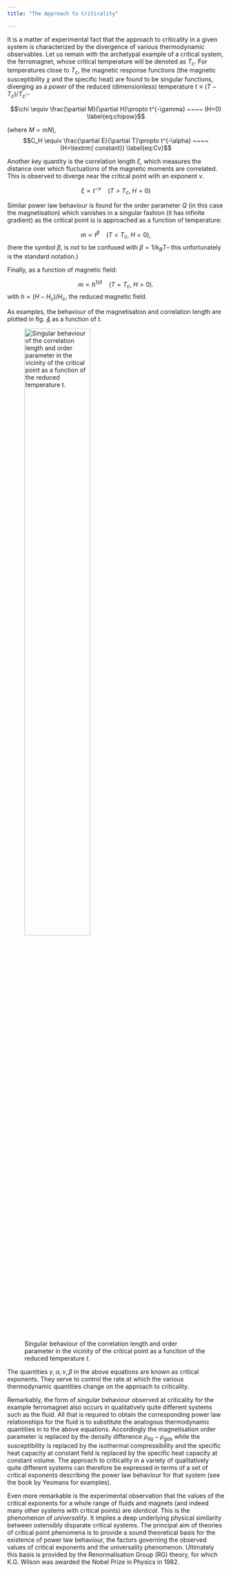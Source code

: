 ```yaml
---
title: "The Approach to Criticality"

---
```


It is a matter of experimental fact that the approach to criticality in
a given system is characterized by the divergence of various
thermodynamic observables. Let us remain with the archetypal example of
a critical system, the ferromagnet, whose critical temperature will be
denoted as $T_c$. For temperatures close to $T_c$, the magnetic response
functions (the magnetic susceptibility $\chi$ and the specific heat) are
found to be singular functions, diverging as a *power* of the reduced
(dimensionless) temperature $t \equiv
(T-T_c)/T_c$:-

$$\chi \equiv \frac{\partial M}{\partial H}\propto t^{-\gamma} ~~~~ (H=0) 
\label{eq:chipow}$$

(where $M=mN$),
$$C_H \equiv \frac{\partial E}{\partial T}\propto t^{-\alpha} ~~~~ (H=\textrm{ constant}) 
\label{eq:Cv}$$

Another key quantity is the correlation length $\xi$, which measures the
distance over which fluctuations of the magnetic moments are correlated.
This is observed to diverge near the critical point with an exponent
$\nu$.

$$\xi \propto t^{-\nu} ~~~~ (T > T_c,\: H=0)
\label{eq:corr}$$

Similar power law behaviour is found for the order parameter $Q$ (in
this case the magnetisation) which vanishes in a singular fashion (it
has infinite gradient) as the critical point is is approached as a
function of temperature:

$$m \propto t^{\beta} ~~~~ (T < T_c,\: H=0) \label{eq:mag},$$
(here the symbol $\beta$, is not to be confused with $\beta=1/k_BT$--
this unfortunately is the standard notation.)

Finally, as a function of magnetic field:

$$m \propto h^{1/\delta} ~~~~ (T = T_c,\: H>0) \label{eq:field}.$$
with $h=(H-H_c)/H_c$, the reduced magnetic field.

As examples, the behaviour of the magnetisation and correlation length
are plotted in fig. [4](#fig:sing){reference-type="ref"
reference="fig:sing"} as a function of $t$.

 ![Singular behaviour of the correlation length and order parameter in the vicinity of the critical point as a function of the reduced temperature $t$.](Figs/sing.png){width=60% fig-align="center" #fig-sing}


The quantities $\gamma, \alpha, \nu, \beta$ in the above equations are
known as critical exponents. They serve to control the rate at which the
various thermodynamic quantities change on the approach to criticality.

Remarkably, the form of singular behaviour observed at criticality for
the example ferromagnet also occurs in qualitatively quite different
systems such as the fluid. All that is required to obtain the
corresponding power law relationships for the fluid is to substitute the
analogous thermodynamic quantities in to the above equations.
Accordingly the magnetisation order parameter is replaced by the density
difference $\rho_{liq}-\rho_{gas}$ while the susceptibility is replaced
by the isothermal compressibility and the specific heat capacity at
constant field is replaced by the specific heat capacity at constant
volume. The approach to criticality in a variety of qualitatively quite
different systems can therefore be expressed in terms of a set of
critical exponents describing the power law behaviour for that system
(see the book by Yeomans for examples).

Even more remarkable is the experimental observation that the values of
the critical exponents for a whole range of fluids and magnets (and
indeed many other systems with critical points) are *identical*. This is
the phenomenon of *universality*. It implies a deep underlying physical
similarity between ostensibly disparate critical systems. The principal
aim of theories of critical point phenomena is to provide a sound
theoretical basis for the existence of power law behaviour, the factors
governing the observed values of critical exponents and the universality
phenomenon. Ultimately this basis is provided by the Renormalisation
Group (RG) theory, for which K.G. Wilson was awarded the Nobel Prize in
Physics in 1982.

